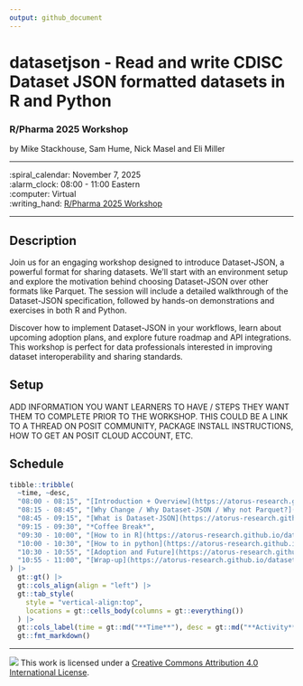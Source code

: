 ```yaml
---
output: github_document
---
```


datasetjson - Read and write CDISC Dataset JSON formatted datasets in R and Python
================

### R/Pharma 2025 Workshop

by Mike Stackhouse, Sam Hume, Nick Masel and Eli Miller

-----

:spiral_calendar: November 7, 2025  
:alarm_clock:     08:00 - 11:00 Eastern  
:computer:        Virtual  
:writing_hand:    [R/Pharma 2025 Workshop](https://rinpharma.com/docs/RPH2025/)

-----

## Description

Join us for an engaging workshop designed to introduce Dataset-JSON, a powerful format for sharing datasets. We'll start with an environment setup and explore the motivation behind choosing Dataset-JSON over other formats like Parquet. The session will include a detailed walkthrough of the Dataset-JSON specification, followed by
hands-on demonstrations and exercises in both R and Python.

Discover how to implement Dataset-JSON in your workflows, learn about upcoming adoption plans, and explore future roadmap and API integrations. This workshop is perfect for data professionals interested in improving dataset interoperability and sharing standards.

## Setup

ADD INFORMATION YOU WANT LEARNERS TO HAVE / STEPS THEY WANT THEM TO COMPLETE PRIOR TO THE WORKSHOP. THIS COULD BE A LINK TO A THREAD ON POSIT COMMUNITY, PACKAGE INSTALL INSTRUCTIONS, HOW TO GET AN POSIT CLOUD ACCOUNT, ETC.

## Schedule

```r
tibble::tribble(
  ~time, ~desc,
  "08:00 - 08:15", "[Introduction + Overview](https://atorus-research.github.io/datasetjson_workshop/slides/01-intro/#/title-slide)",
  "08:15 - 08:45", "[Why Change / Why Dataset-JSON / Why not Parquet?](https://atorus-research.github.io/datasetjson_workshop/slides/02-why/#/title-slide)", 
  "08:45 - 09:15", "[What is Dataset-JSON](https://atorus-research.github.io/datasetjson_workshop/slides/03-what/#/title-slide)",
  "09:15 - 09:30", "*Coffee Break*",
  "09:30 - 10:00", "[How to in R](https://atorus-research.github.io/datasetjson_workshop/slides/04-how-r/#/title-slide)",
  "10:00 - 10:30", "[How to in python](https://atorus-research.github.io/datasetjson_workshop/slides/05-how-pyr/#/title-slide)",
  "10:30 - 10:55", "[Adoption and Future](https://atorus-research.github.io/datasetjson_workshop/slides/06-future/#/title-slide)",
  "10:55 - 11:00", "[Wrap-up](https://atorus-research.github.io/datasetjson_workshop/slides/07-wrapup/#/title-slide)"
) |> 
  gt::gt() |> 
  gt::cols_align(align = "left") |> 
  gt::tab_style(
    style = "vertical-align:top",
    locations = gt::cells_body(columns = gt::everything())
  ) |> 
  gt::cols_label(time = gt::md("**Time**"), desc = gt::md("**Activity**")) |> 
  gt::fmt_markdown()
```

-----

![](https://i.creativecommons.org/l/by/4.0/88x31.png) This work is licensed under a [Creative Commons Attribution 4.0 International License](https://creativecommons.org/licenses/by/4.0/).
